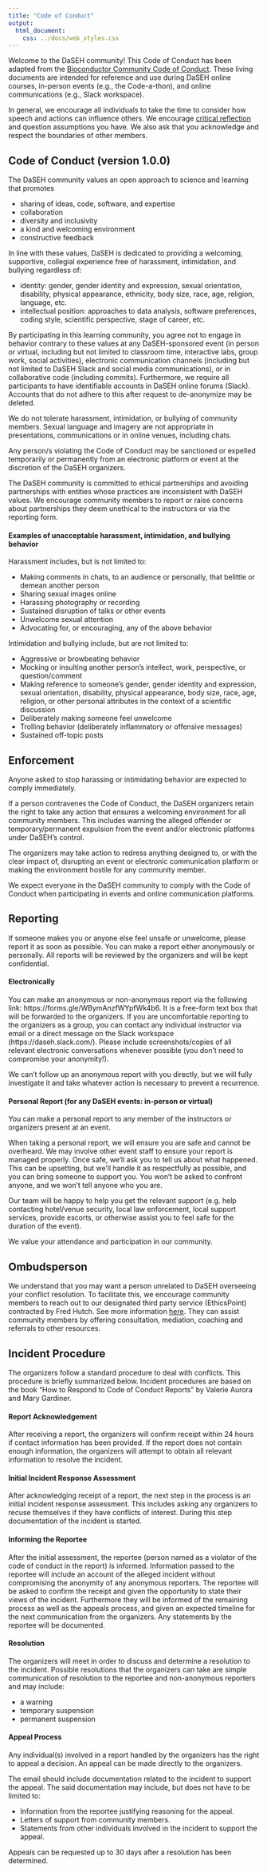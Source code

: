 ```yaml
---
title: "Code of Conduct"
output: 
  html_document:
    css: ../docs/web_styles.css
---
```


Welcome to the DaSEH community! This Code of Conduct has been adapted from the [Bioconductor Community Code of Conduct](https://bioconductor.org/about/code-of-conduct/). These living documents are intended for reference and use during DaSEH online courses, in-person events (e.g., the Code-a-thon), and online communications (e.g., Slack workspace).

In general, we encourage all individuals to take the time to consider how speech and actions can influence others. We encourage [critical reflection](https://www.dso.ufl.edu/documents/nsfp/What_is_Critical_Reflection.pdf) and question assumptions you have. We also ask that you acknowledge and respect the boundaries of other members.

## Code of Conduct (version 1.0.0)

The DaSEH community values an open approach to science and learning that promotes

- sharing of ideas, code, software, and expertise  
- collaboration   
- diversity and inclusivity  
- a kind and welcoming environment  
- constructive feedback

In line with these values, DaSEH is dedicated to providing a welcoming, supportive, collegial experience free of harassment, intimidation, and bullying regardless of:

- identity: gender, gender identity and expression, sexual orientation, disability, physical appearance, ethnicity, body size, race, age, religion, language, etc.  
- intellectual position: approaches to data analysis, software preferences, coding style, scientific perspective, stage of career, etc.

By participating in this learning community, you agree not to engage in behavior contrary to these values at any DaSEH-sponsored event (in person or virtual, including but not limited to classroom time, interactive labs, group work, social activities), electronic communication channels (including but not limited to DaSEH Slack and social media communications), or in collaborative code (including commits). Furthermore, we require all participants to have identifiable accounts in DaSEH online forums (Slack). Accounts that do not adhere to this after request to de-anonymize may be deleted.

We do not tolerate harassment, intimidation, or bullying of community members. Sexual language and imagery are not appropriate in presentations, communications or in online venues, including chats.

Any person/s violating the Code of Conduct may be sanctioned or expelled temporarily or permanently from an electronic platform or event at the discretion of the DaSEH organizers.

The DaSEH community is committed to ethical partnerships and avoiding partnerships with entities whose practices are inconsistent with DaSEH values. We encourage community members to report or raise concerns about partnerships they deem unethical to the instructors or via the reporting form.

#### Examples of unacceptable harassment, intimidation, and bullying behavior

Harassment includes, but is not limited to:

- Making comments in chats, to an audience or personally, that belittle or demean another person  
- Sharing sexual images online  
- Harassing photography or recording  
- Sustained disruption of talks or other events  
- Unwelcome sexual attention  
- Advocating for, or encouraging, any of the above behavior  

Intimidation and bullying include, but are not limited to:

- Aggressive or browbeating behavior  
- Mocking or insulting another person’s intellect, work, perspective, or question/comment  
- Making reference to someone’s gender, gender identity and expression, sexual orientation, disability, physical appearance, body size, race, age, religion, or other personal attributes in the context of a scientific discussion  
- Deliberately making someone feel unwelcome  
- Trolling behavior (deliberately inflammatory or offensive messages)  
- Sustained off-topic posts  

## Enforcement

Anyone asked to stop harassing or intimidating behavior are expected to comply immediately.

If a person contravenes the Code of Conduct, the DaSEH organizers retain the right to take any action that ensures a welcoming environment for all community members. This includes warning the alleged offender or temporary/permanent expulsion from the event and/or electronic platforms under DaSEH’s control.

The organizers may take action to redress anything designed to, or with the clear impact of, disrupting an event or electronic communication platform or making the environment hostile for any community member.

We expect everyone in the DaSEH community to comply with the Code of Conduct when participating in events and online communication platforms.

## Reporting

If someone makes you or anyone else feel unsafe or unwelcome, please report it as soon as possible. You can make a report either anonymously or personally. All reports will be reviewed by the organizers and will be kept confidential.

#### Electronically

You can make an anonymous or non-anonymous report via the following link: https://forms.gle/WBymAnzfWYpfWk4b6. It is a free-form text box that will be forwarded to the organizers. If you are uncomfortable reporting to the organizers as a group, you can contact any individual instructor via email or a direct message on the Slack workspace (https://daseh.slack.com/). Please include screenshots/copies of all relevant electronic conversations whenever possible (you don’t need to compromise your anonymity!).

We can’t follow up an anonymous report with you directly, but we will fully investigate it and take whatever action is necessary to prevent a recurrence.

#### Personal Report (for any DaSEH events: in-person or virtual)

You can make a personal report to any member of the instructors or organizers present at an event.

When taking a personal report, we will ensure you are safe and cannot be overheard. We may involve other event staff to ensure your report is managed properly. Once safe, we’ll ask you to tell us about what happened. This can be upsetting, but we’ll handle it as respectfully as possible, and you can bring someone to support you. You won’t be asked to confront anyone, and we won’t tell anyone who you are.

Our team will be happy to help you get the relevant support (e.g. help contacting hotel/venue security, local law enforcement, local support services, provide escorts, or otherwise assist you to feel safe for the duration of the event).

We value your attendance and participation in our community.

## Ombudsperson

We understand that you may want a person unrelated to DaSEH overseeing your conflict resolution. To facilitate this, we encourage community members to reach out to our designated third party service (EthicsPoint) contracted by Fred Hutch. See more information [here](https://secure.ethicspoint.com/domain/media/en/gui/89211/index.html). They can assist community members by offering consultation, mediation, coaching and referrals to other resources.

## Incident Procedure

The organizers follow a standard procedure to deal with conflicts. This procedure is briefly summarized below. Incident procedures are based on the book “How to Respond to Code of Conduct Reports” by Valerie Aurora and Mary Gardiner.

#### Report Acknowledgement

After receiving a report, the organizers will confirm receipt within 24 hours if contact information has been provided. If the report does not contain enough information, the organizers will attempt to obtain all relevant information to resolve the incident.

#### Initial Incident Response Assessment

After acknowledging receipt of a report, the next step in the process is an initial incident response assessment. This includes asking any organizers to recuse themselves if they have conflicts of interest. During this step documentation of the incident is started.

#### Informing the Reportee

After the initial assessment, the reportee (person named as a violator of the code of conduct in the report) is informed. Information passed to the reportee will include an account of the alleged incident without compromising the anonymity of any anonymous reporters. The reportee will be asked to confirm the receipt and given the opportunity to state their views of the incident. Furthermore they will be informed of the remaining process as well as the appeals process, and given an expected timeline for the next communication from the organizers. Any statements by the reportee will be documented.

#### Resolution

The organizers will meet in order to discuss and determine a resolution to the incident. Possible resolutions that the organizers can take are simple communication of resolution to the reportee and non-anonymous reporters and may include:

- a warning
- temporary suspension
- permanent suspension

#### Appeal Process

Any individual(s) involved in a report handled by the organizers has the right to appeal a decision. An appeal can be made directly to the organizers.

The email should include documentation related to the incident to support the appeal. The said documentation may include, but does not have to be limited to:

- Information from the reportee justifying reasoning for the appeal.  
- Letters of support from community members.  
- Statements from other individuals involved in the incident to support the appeal.  

Appeals can be requested up to 30 days after a resolution has been determined.
